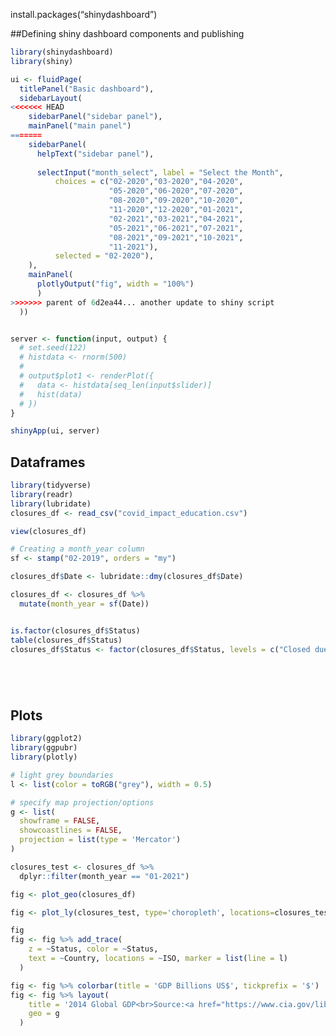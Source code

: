 install.packages("shinydashboard")

##Defining shiny dashboard components and publishing
```r
library(shinydashboard)
library(shiny)

ui <- fluidPage(
  titlePanel("Basic dashboard"),
  sidebarLayout(
<<<<<<< HEAD
    sidebarPanel("sidebar panel"),
    mainPanel("main panel")
=======
    sidebarPanel(
      helpText("sidebar panel"),
      
      selectInput("month_select", label = "Select the Month",
          choices = c("02-2020","03-2020","04-2020",
                      "05-2020","06-2020","07-2020",
                      "08-2020","09-2020","10-2020",
                      "11-2020","12-2020","01-2021",
                      "02-2021","03-2021","04-2021",
                      "05-2021","06-2021","07-2021",
                      "08-2021","09-2021","10-2021",
                      "11-2021"),
          selected = "02-2020"),
    ),
    mainPanel(
      plotlyOutput("fig", width = "100%")
      )
>>>>>>> parent of 6d2ea44... another update to shiny script
  ))


server <- function(input, output) {
  # set.seed(122)
  # histdata <- rnorm(500)
  # 
  # output$plot1 <- renderPlot({
  #   data <- histdata[seq_len(input$slider)]
  #   hist(data)
  # })
}

shinyApp(ui, server)

```

## Dataframes
```r
library(tidyverse)
library(readr)
library(lubridate)
closures_df <- read_csv("covid_impact_education.csv")

view(closures_df)

# Creating a month_year column
sf <- stamp("02-2019", orders = "my") 

closures_df$Date <- lubridate::dmy(closures_df$Date)

closures_df <- closures_df %>%
  mutate(month_year = sf(Date))


is.factor(closures_df$Status)
table(closures_df$Status)
closures_df$Status <- factor(closures_df$Status, levels = c("Closed due to COVID-19 ", "Partially open", "Fully open", "Academic break"))






```

## Plots
```r
library(ggplot2)
library(ggpubr)
library(plotly)

# light grey boundaries
l <- list(color = toRGB("grey"), width = 0.5)

# specify map projection/options
g <- list(
  showframe = FALSE,
  showcoastlines = FALSE,
  projection = list(type = 'Mercator')
)

closures_test <- closures_df %>%
  dplyr::filter(month_year == "01-2021")

fig <- plot_geo(closures_df)

fig <- plot_ly(closures_test, type='choropleth', locations=closures_test$ISO, z=closures_test$Status, text=closures_test$Country)

fig
fig <- fig %>% add_trace(
    z = ~Status, color = ~Status, 
    text = ~Country, locations = ~ISO, marker = list(line = l)
  )

fig <- fig %>% colorbar(title = 'GDP Billions US$', tickprefix = '$')
fig <- fig %>% layout(
    title = '2014 Global GDP<br>Source:<a href="https://www.cia.gov/library/publications/the-world-factbook/fields/2195.html">CIA World Factbook</a>',
    geo = g
  )



```
